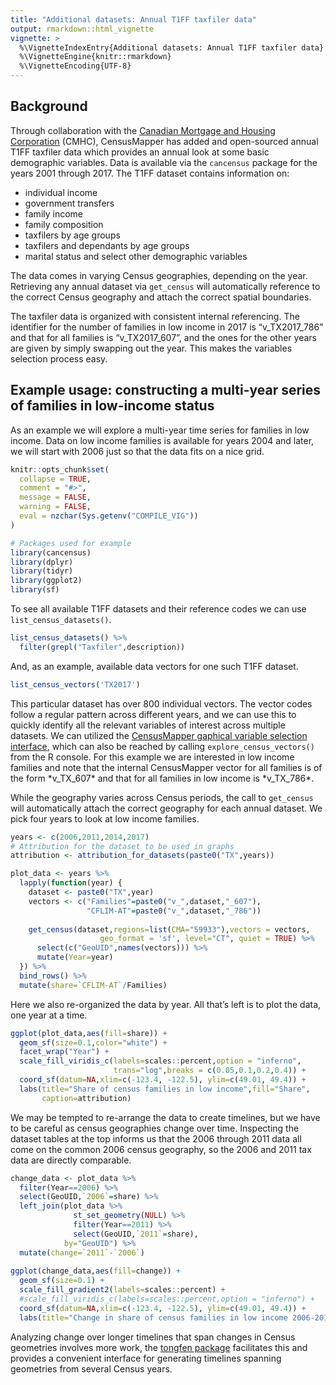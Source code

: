 ```yaml
---
title: "Additional datasets: Annual T1FF taxfiler data"
output: rmarkdown::html_vignette
vignette: >
  %\VignetteIndexEntry{Additional datasets: Annual T1FF taxfiler data}
  %\VignetteEngine{knitr::rmarkdown}
  %\VignetteEncoding{UTF-8}
---
```


## Background

Through collaboration with the [Canadian Mortgage and Housing Corporation](https://www.cmhc-schl.gc.ca/) (CMHC), CensusMapper has added and open-sourced annual T1FF taxfiler data which provides an annual look at some basic demographic variables. Data is available via the `cancensus` package for the years 2001 through 2017. The T1FF dataset contains information on: 

* individual income
* government transfers
* family income
* family composition
* taxfilers by age groups
* taxfilers and dependants by age groups
* marital status and select other demographic variables

The data comes in varying Census geographies, depending on the year. Retrieving any annual dataset via `get_census` will automatically reference to the correct Census geography and attach the correct spatial boundaries.

The taxfiler data is organized with consistent internal referencing. The identifier for the number of families in low income in 2017 is "v_TX2017_786" and that for all families is "v_TX2017_607", and the ones for the other years are given by simply swapping out the year. This makes the variables selection process easy. 

## Example usage: constructing a multi-year series of families in low-income status

As an example we will explore a multi-year time series for families in low income. Data on low income families is available for years 2004 and later, we will start with 2006 just so that the data fits on a nice grid.

```r
knitr::opts_chunk$set(
  collapse = TRUE,
  comment = "#>",
  message = FALSE,
  warning = FALSE,
  eval = nzchar(Sys.getenv("COMPILE_VIG"))
)
```

```r
# Packages used for example
library(cancensus)
library(dplyr)
library(tidyr)
library(ggplot2)
library(sf)
```

To see all available T1FF datasets and their reference codes we can use `list_census_datasets()`.

```r
list_census_datasets() %>% 
  filter(grepl("Taxfiler",description))
```
And, as an example, available data vectors for one such T1FF dataset.
```r
list_census_vectors('TX2017')
```
This particular dataset has over 800 individual vectors. The vector codes follow a regular pattern across different years, and we can use this to quickly identify all the relevant variables of interest across multiple datasets. We can utilized the [CensusMapper gaphical variable selection interface](https://censusmapper.ca/api/CA16#api_variable), which can also be reached by calling `explore_census_vectors()` from the R console. For this example we are interested in low income families and note that the internal CensusMapper vector for all families is of the form *v_TX<year>_607* and that for all families in low income is *v_TX<year>_786*.

While the geography varies across Census periods, the call to `get_census` will automatically attach the correct geography for each annual dataset. We pick four years to look at low income families.

```r
years <- c(2006,2011,2014,2017)
# Attribution for the dataset to be used in graphs
attribution <- attribution_for_datasets(paste0("TX",years))

plot_data <- years %>%
  lapply(function(year) {
    dataset <- paste0("TX",year)
    vectors <- c("Families"=paste0("v_",dataset,"_607"),
                 "CFLIM-AT"=paste0("v_",dataset,"_786"))
    
    get_census(dataset,regions=list(CMA="59933"),vectors = vectors,
                    geo_format = 'sf', level="CT", quiet = TRUE) %>%
      select(c("GeoUID",names(vectors))) %>%
      mutate(Year=year)
  }) %>%
  bind_rows() %>%
  mutate(share=`CFLIM-AT`/Families)
```

Here we also re-organized the data by year. All that's left is to plot the data, one year at a time.

```r
ggplot(plot_data,aes(fill=share)) +
  geom_sf(size=0.1,color="white") +
  facet_wrap("Year") +
  scale_fill_viridis_c(labels=scales::percent,option = "inferno",
                       trans="log",breaks = c(0.05,0.1,0.2,0.4)) +
  coord_sf(datum=NA,xlim=c(-123.4, -122.5), ylim=c(49.01, 49.4)) +
  labs(title="Share of census families in low income",fill="Share",
       caption=attribution)
```

We may be tempted to re-arrange the data to create timelines, but we have to be careful as census geographies change over time. Inspecting the dataset tables at the top informs us that the 2006 through 2011 data all come on the common 2006 census geography, so the 2006 and 2011 tax data are directly comparable.

```r
change_data <- plot_data %>% 
  filter(Year==2006) %>% 
  select(GeoUID,`2006`=share) %>%
  left_join(plot_data %>%
              st_set_geometry(NULL) %>%
              filter(Year==2011) %>% 
              select(GeoUID,`2011`=share),
            by="GeoUID") %>%
  mutate(change=`2011`-`2006`)
  
ggplot(change_data,aes(fill=change)) +
  geom_sf(size=0.1) +
  scale_fill_gradient2(labels=scales::percent) +
  #scale_fill_viridis_c(labels=scales::percent,option = "inferno") +
  coord_sf(datum=NA,xlim=c(-123.4, -122.5), ylim=c(49.01, 49.4)) +
  labs(title="Change in share of census families in low income 2006-2011",fill="Percentage\npoint change",caption=attribution_for_datasets(paste0("TX",c(2006,2011))))
```

Analyzing change over longer timelines that span changes in Census geometries involves more work, the [tongfen package](https://mountainmath.github.io/tongfen/index.html) facilitates this and provides a convenient interface for generating timelines spanning geometries from several Census years.

